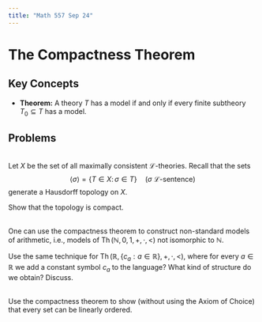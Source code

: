 ```yaml
---
title: "Math 557 Sep 24"
---
```


# The Compactness Theorem

## Key Concepts

- **Theorem:** A theory $T$ has a model if and only if every finite subtheory $T_0 \subseteq T$ has a model.

## Problems

::: {#exr-}
\
Let $X$ be the set of all maximally consistent $\mathcal{L}$-theories. Recall that the sets
$$\langle \sigma \rangle = \{ T \in X \colon \sigma \in T\} \quad (\sigma \text{ $\mathcal{L}$-sentence})$$
generate a Hausdorff topology on $X$. 

Show that the topology is compact.
:::


:::{#exr-}
\
One can use the compactness theorem to construct non-standard models of arithmetic, i.e., models of $\operatorname{Th}(\mathbb{N}, 0, 1, +, \cdot, <)$ not isomorphic to $\mathbb{N}$.

Use the same technique for $\operatorname{Th}(\mathbb{R}, \{c_a : a \in \mathbb{R}\}, +, \cdot, <)$, where for every $a \in \mathbb{R}$ we add a constant symbol $c_a$ to the language? What kind of structure do we obtain? Discuss.
:::

::: {#exr-}
\
Use the compactness theorem to show (without using the Axiom of Choice) that every set can be linearly ordered.
:::


